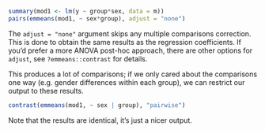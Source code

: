 ```r
summary(mod1 <- lm(y ~ group*sex, data = m))
pairs(emmeans(mod1, ~ sex*group), adjust = "none")
```

The `adjust = "none"` argument skips any multiple comparisons correction. This is done to obtain the same results as the regression coefficients. If
you'd prefer a more ANOVA post-hoc approach, there are other options for `adjust`, see `?emmeans::contrast` for details.

This produces a lot of comparisons; if we only cared about the comparisons one way (e.g. gender differences within each group), we can restrict our
output to these results.

```r
contrast(emmeans(mod1, ~ sex | group), "pairwise")
```

Note that the results are identical, it's just a nicer output.
